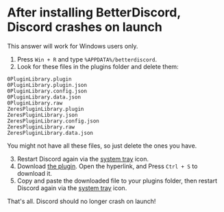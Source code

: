 
# After installing BetterDiscord, Discord crashes on launch

<Callout emoji="ℹ️">
    This answer will work for Windows users only.
</Callout>

1. Press `Win + R` and type `%APPDATA%/betterdiscord`.
2. Look for these files in the plugins folder and delete them:
```
0PluginLibrary.plugin
0PluginLibrary.plugin.json
0PluginLibrary.config.json
0PluginLibrary.data.json
0PluginLibrary.raw
ZeresPluginLibrary.plugin
ZeresPluginLibrary.json
ZeresPluginLibrary.config.json
ZeresPluginLibrary.raw
ZeresPluginLibrary.data.json
```

<Callout emoji="ℹ️">
    You might not have all these files, so just delete the ones you have.
</Callout>

3. Restart Discord again via the [system tray](https://www.tutorialspoint.com/windows10/windows10_system_tray.htm) icon.
4. Download [the plugin](https://raw.githubusercontent.com/rauenzi/BDPluginLibrary/master/release/0PluginLibrary.plugin.js). Open the hyperlink, and Press `Ctrl + S` to download it.
5. Copy and paste the downloaded file to your plugins folder, then restart Discord
again via the [system tray](https://www.tutorialspoint.com/windows10/windows10_system_tray.htm) icon.

That's all. Discord should no longer crash on launch!
